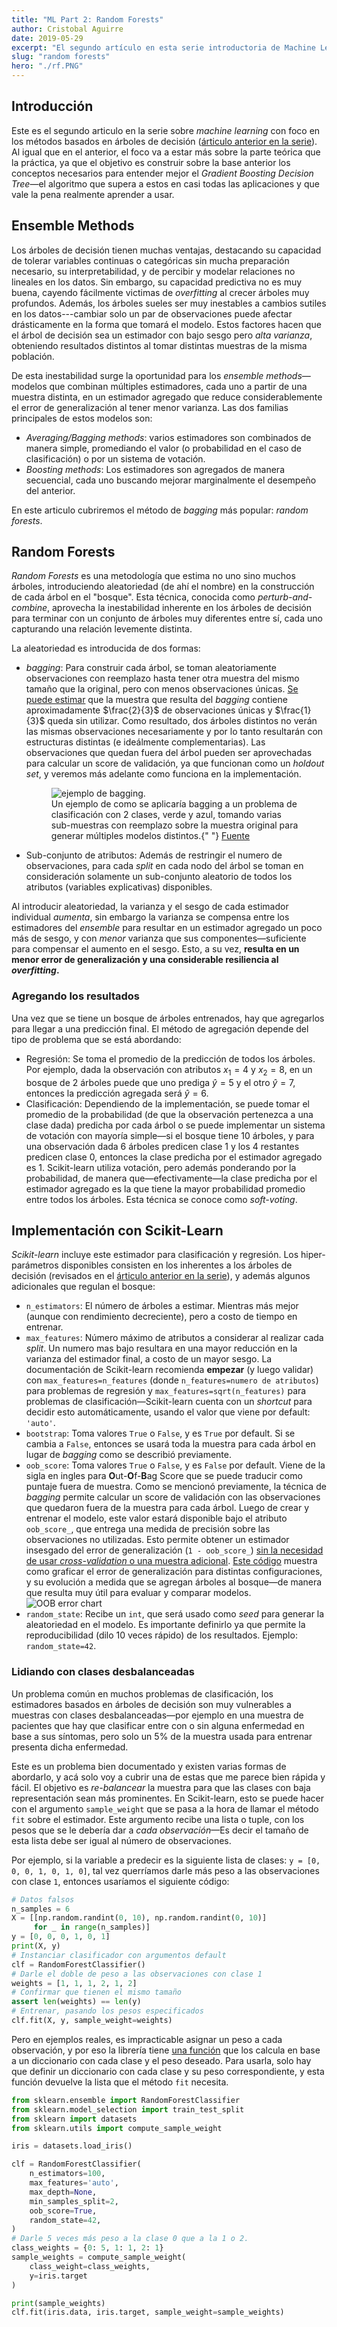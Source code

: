 ```yaml
---
title: "ML Part 2: Random Forests"
author: Cristobal Aguirre
date: 2019-05-29
excerpt: "El segundo artículo en esta serie introductoria de Machine Learning, donde veremos en detalle el algoritmo conocido como Random Forests."
slug: "random forests"
hero: "./rf.PNG"
---
```


## Introducción

Este es el segundo articulo en la serie sobre _machine learning_ con foco en los métodos basados en árboles de decisión ([árticulo anterior en la serie](/arboles-de-decision/)). Al igual que en el anterior, el foco va a estar más sobre la parte teórica que la práctica, ya que el objetivo es construir sobre la base anterior los conceptos necesarios para entender mejor el _Gradient Boosting Decision Tree_—el algoritmo que supera a estos en casi todas las aplicaciones y que vale la pena realmente aprender a usar.

## Ensemble Methods

Los árboles de decisión tienen muchas ventajas, destacando su capacidad de tolerar variables continuas o categóricas sin mucha preparación necesario, su interpretabilidad, y de percibir y modelar relaciones no lineales en los datos. Sin embargo, su capacidad predictiva no es muy buena, cayendo fácilmente victimas de _overfitting_ al crecer árboles muy profundos. Además, los árboles sueles ser muy inestables a cambios sutiles en los datos---cambiar solo un par de observaciones puede afectar drásticamente en la forma que tomará el modelo. Estos factores hacen que el árbol de decisión sea un estimador con bajo sesgo pero _alta varianza_, obteniendo resultados distintos al tomar distintas muestras de la misma población.

De esta inestabilidad surge la oportunidad para los _ensemble methods_—modelos que combinan múltiples estimadores, cada uno a partir de una muestra distinta, en un estimador agregado que reduce considerablemente el error de generalización al tener menor varianza. Las dos familias principales de estos modelos son:

- _Averaging/Bagging methods_: varios estimadores son combinados de manera simple, promediando el valor (o probabilidad en el caso de clasificación) o por un sistema de votación.
- _Boosting methods_: Los estimadores son agregados de manera secuencial, cada uno buscando mejorar marginalmente el desempeño del anterior.

En este articulo cubriremos el método de _bagging_ más popular: _random forests_.

## Random Forests

_Random Forests_ es una metodología que estima no uno sino muchos árboles, introduciendo aleatoriedad (de ahí el nombre) en la construcción de cada árbol en el "bosque". Esta técnica, conocida como _perturb-and-combine_, aprovecha la inestabilidad inherente en los árboles de decisión para terminar con un conjunto de árboles muy diferentes entre sí, cada uno capturando una relación levemente distinta.

La aleatoriedad es introducida de dos formas:

- _bagging_: Para construir cada árbol, se toman aleatoriamente observaciones con reemplazo hasta tener otra muestra del mismo tamaño que la original, pero con menos observaciones únicas. [Se puede estimar](https://stats.stackexchange.com/questions/88980/why-on-average-does-each-bootstrap-sample-contain-roughly-two-thirds-of-observat?lq=1) que la muestra que resulta del _bagging_ contiene aproximadamente $\frac{2}{3}$ de observaciones únicas y $\frac{1}{3}$ queda sin utilizar. Como resultado, dos árboles distintos no verán las mismas observaciones necesariamente y por lo tanto resultarán con estructuras distintas (e ideálmente complementarias). Las observaciones que quedan fuera del árbol pueden ser aprovechadas para calcular un score de validación, ya que funcionan como un _holdout set_, y veremos más adelante como funciona en la implementación.
  <figure>
    <img src="bagging.PNG" alt="ejemplo de bagging." />
    <figcaption>
      Un ejemplo de como se aplicaría bagging a un problema de clasificación con
      2 clases, verde y azul, tomando varias sub-muestras con reemplazo sobre la
      muestra original para generar múltiples modelos distintos.{" "}
      <a
        href="https://www.youtube.com/watch?v=s3VmuVPfu0s&t=2m50s"
        target="_blank"
        rel="nofollow noreferrer noopener"
      >
        Fuente
      </a>
    </figcaption>
  </figure>
- Sub-conjunto de atributos: Además de restringir el numero de observaciones, para cada _split_ en cada nodo del árbol se toman en consideración solamente un sub-conjunto aleatorio de todos los atributos (variables explicativas) disponibles.

Al introducir aleatoriedad, la varianza y el sesgo de cada estimador individual _aumenta_, sin embargo la varianza se compensa entre los estimadores del _ensemble_ para resultar en un estimador agregado un poco más de sesgo, y con _menor_ varianza que sus componentes—suficiente para compensar el aumento en el sesgo. Esto, a su vez, **resulta en un menor error de generalización y una considerable resiliencia al _overfitting_.**

### Agregando los resultados

Una vez que se tiene un bosque de árboles entrenados, hay que agregarlos para llegar a una predicción final. El método de agregación depende del tipo de problema que se está abordando:

- Regresión: Se toma el promedio de la predicción de todos los árboles. Por ejemplo, dada la observación con atributos $x_{1}=4$ y $x_{2}=8$, en un bosque de 2 árboles puede que uno prediga $\hat{y}=5$ y el otro $\hat{y}=7$, entonces la predicción agregada será $\hat{y}=6$.
- Clasificación: Dependiendo de la implementación, se puede tomar el promedio de la probabilidad (de que la observación pertenezca a una clase dada) predicha por cada árbol o se puede implementar un sistema de votación con mayoría simple—si el bosque tiene 10 árboles, y para una observación dada 6 árboles predicen clase 1 y los 4 restantes predicen clase 0, entonces la clase predicha por el estimador agregado es 1. Scikit-learn utiliza votación, pero además ponderando por la probabilidad, de manera que—efectivamente—la clase predicha por el estimador agregado es la que tiene la mayor probabilidad promedio entre todos los árboles. Esta técnica se conoce como _soft-voting_.

## Implementación con Scikit-Learn

_Scikit-learn_ incluye este estimador para clasificación y regresión. Los hiper-parámetros disponibles consisten en los inherentes a los árboles de decisión (revisados en el [árticulo anterior en la serie](/arboles-de-decision/)), y además algunos adicionales que regulan el bosque:

- `n_estimators`: El número de árboles a estimar. Mientras más mejor (aunque con rendimiento decreciente), pero a costo de tiempo en entrenar.
- `max_features`: Número máximo de atributos a considerar al realizar cada _split_. Un numero mas bajo resultara en una mayor reducción en la varianza del estimador final, a costo de un mayor sesgo. La documentación de Scikit-learn recomienda **empezar** (y luego validar) con `max_features=n_features` (donde `n_features=numero de atributos`) para problemas de regresión y `max_features=sqrt(n_features)` para problemas de clasificación—Scikit-learn cuenta con un _shortcut_ para decidir esto automáticamente, usando el valor que viene por default: `'auto'`.
- `bootstrap`: Toma valores `True` o `False`, y es `True` por default. Si se cambia a `False`, entonces se usará toda la muestra para cada árbol en lugar de _bagging_ como se describió previamente.
- `oob_score`: Toma valores `True` o `False`, y es `False` por default. Viene de la sigla en ingles para **O**ut-**O**f-**B**ag Score que se puede traducir como puntaje fuera de muestra. Como se mencionó previamente, la técnica de _bagging_ permite calcular un score de validación con las observaciones que quedaron fuera de la muestra para cada árbol. Luego de crear y entrenar el modelo, este valor estará disponible bajo el atributo `oob_score_`, que entrega una medida de precisión sobre las observaciones no utilizadas. Esto permite obtener un estimador insesgado del error de generalización (`1 - oob_score_`) [sin la necesidad de usar _cross-validation_ o una muestra adicional](https://www.stat.berkeley.edu/~breiman/RandomForests/cc_home.htm). [Este código](https://scikit-learn.org/stable/auto_examples/ensemble/plot_ensemble_oob.html) muestra como graficar el error de generalización para distintas configuraciones, y su evolución a medida que se agregan árboles al bosque—de manera que resulta muy útil para evaluar y comparar modelos. ![OOB error chart](oob_error_chart.PNG)
- `random_state`: Recibe un `int`, que será usado como _seed_ para generar la aleatoriedad en el modelo. Es importante definirlo ya que permite la reproducibilidad (dilo 10 veces rápido) de los resultados. Ejemplo: `random_state=42`.

### Lidiando con clases desbalanceadas

Un problema común en muchos problemas de clasificación, los estimadores basados en árboles de decisión son muy vulnerables a muestras con clases desbalanceadas—por ejemplo en una muestra de pacientes que hay que clasificar entre con o sin alguna enfermedad en base a sus síntomas, pero solo un 5% de la muestra usada para entrenar presenta dicha enfermedad.

Este es un problema bien documentado y existen varias formas de abordarlo, y acá solo voy a cubrir una de estas que me parece bien rápida y fácil. El objetivo es _re-balancear_ la muestra para que las clases con baja representación sean más prominentes. En Scikit-learn, esto se puede hacer con el argumento `sample_weight` que se pasa a la hora de llamar el método `fit` sobre el estimador. Este argumento recibe una lista o tuple, con los pesos que se le debería dar a _cada observación_—Es decir el tamaño de esta lista debe ser igual al número de observaciones.

Por ejemplo, si la variable a predecir es la siguiente lista de clases: `y = [0, 0, 0, 1, 0, 1, 0]`, tal vez querríamos darle más peso a las observaciones con clase `1`, entonces usaríamos el siguiente código:

```python
# Datos falsos
n_samples = 6
X = [[np.random.randint(0, 10), np.random.randint(0, 10)]
     for _ in range(n_samples)]
y = [0, 0, 0, 1, 0, 1]
print(X, y)
# Instanciar clasificador con argumentos default
clf = RandomForestClassifier()
# Darle el doble de peso a las observaciones con clase 1
weights = [1, 1, 1, 2, 1, 2]
# Confirmar que tienen el mismo tamaño
assert len(weights) == len(y)
# Entrenar, pasando los pesos especificados
clf.fit(X, y, sample_weight=weights)
```

Pero en ejemplos reales, es impracticable asignar un peso a cada observación, y por eso la librería tiene [una función](https://scikit-learn.org/stable/modules/generated/sklearn.utils.class_weight.compute_sample_weight.html) que los calcula en base a un diccionario con cada clase y el peso deseado. Para usarla, solo hay que definir un diccionario con cada clase y su peso correspondiente, y esta función devuelve la lista que el método `fit` necesita.

```python {16-21}
from sklearn.ensemble import RandomForestClassifier
from sklearn.model_selection import train_test_split
from sklearn import datasets
from sklearn.utils import compute_sample_weight

iris = datasets.load_iris()

clf = RandomForestClassifier(
    n_estimators=100,
    max_features='auto',
    max_depth=None,
    min_samples_split=2,
    oob_score=True,
    random_state=42,
)
# Darle 5 veces más peso a la clase 0 que a la 1 o 2.
class_weights = {0: 5, 1: 1, 2: 1}
sample_weights = compute_sample_weight(
    class_weight=class_weights,
    y=iris.target
)

print(sample_weights)
clf.fit(iris.data, iris.target, sample_weight=sample_weights)
```
